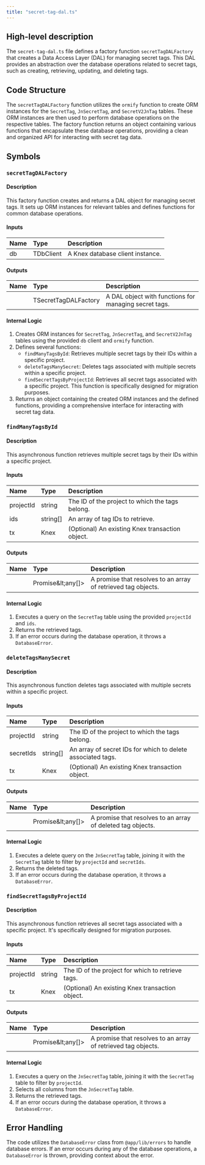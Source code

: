 ```yaml
---
title: "secret-tag-dal.ts"
---
```


## High-level description
The `secret-tag-dal.ts` file defines a factory function `secretTagDALFactory` that creates a Data Access Layer (DAL) for managing secret tags. This DAL provides an abstraction over the database operations related to secret tags, such as creating, retrieving, updating, and deleting tags.

## Code Structure
The `secretTagDALFactory` function utilizes the `ormify` function to create ORM instances for the `SecretTag`, `JnSecretTag`, and `SecretV2JnTag` tables. These ORM instances are then used to perform database operations on the respective tables. The factory function returns an object containing various functions that encapsulate these database operations, providing a clean and organized API for interacting with secret tag data.

## Symbols

### `secretTagDALFactory`
#### Description
This factory function creates and returns a DAL object for managing secret tags. It sets up ORM instances for relevant tables and defines functions for common database operations.

#### Inputs
| Name | Type | Description |
|:-----|:-----|:------------|
| db | TDbClient | A Knex database client instance. |

#### Outputs
| Name | Type | Description |
|:-----|:-----|:------------|
|  | TSecretTagDALFactory | A DAL object with functions for managing secret tags. |

#### Internal Logic
1. Creates ORM instances for `SecretTag`, `JnSecretTag`, and `SecretV2JnTag` tables using the provided `db` client and `ormify` function.
2. Defines several functions:
    - `findManyTagsById`: Retrieves multiple secret tags by their IDs within a specific project.
    - `deleteTagsManySecret`: Deletes tags associated with multiple secrets within a specific project.
    - `findSecretTagsByProjectId`: Retrieves all secret tags associated with a specific project. This function is specifically designed for migration purposes.
3. Returns an object containing the created ORM instances and the defined functions, providing a comprehensive interface for interacting with secret tag data.

### `findManyTagsById`
#### Description
This asynchronous function retrieves multiple secret tags by their IDs within a specific project.

#### Inputs
| Name | Type | Description |
|:-----|:-----|:------------|
| projectId | string | The ID of the project to which the tags belong. |
| ids | string[] | An array of tag IDs to retrieve. |
| tx | Knex | (Optional) An existing Knex transaction object. |

#### Outputs
| Name | Type | Description |
|:-----|:-----|:------------|
|  | Promise\&lt;any[]&gt; | A promise that resolves to an array of retrieved tag objects. |

#### Internal Logic
1. Executes a query on the `SecretTag` table using the provided `projectId` and `ids`.
2. Returns the retrieved tags.
3. If an error occurs during the database operation, it throws a `DatabaseError`.

### `deleteTagsManySecret`
#### Description
This asynchronous function deletes tags associated with multiple secrets within a specific project.

#### Inputs
| Name | Type | Description |
|:-----|:-----|:------------|
| projectId | string | The ID of the project to which the tags belong. |
| secretIds | string[] | An array of secret IDs for which to delete associated tags. |
| tx | Knex | (Optional) An existing Knex transaction object. |

#### Outputs
| Name | Type | Description |
|:-----|:-----|:------------|
|  | Promise\&lt;any[]&gt; | A promise that resolves to an array of deleted tag objects. |

#### Internal Logic
1. Executes a delete query on the `JnSecretTag` table, joining it with the `SecretTag` table to filter by `projectId` and `secretIds`.
2. Returns the deleted tags.
3. If an error occurs during the database operation, it throws a `DatabaseError`.

### `findSecretTagsByProjectId`
#### Description
This asynchronous function retrieves all secret tags associated with a specific project. It's specifically designed for migration purposes.

#### Inputs
| Name | Type | Description |
|:-----|:-----|:------------|
| projectId | string | The ID of the project for which to retrieve tags. |
| tx | Knex | (Optional) An existing Knex transaction object. |

#### Outputs
| Name | Type | Description |
|:-----|:-----|:------------|
|  | Promise\&lt;any[]&gt; | A promise that resolves to an array of retrieved tag objects. |

#### Internal Logic
1. Executes a query on the `JnSecretTag` table, joining it with the `SecretTag` table to filter by `projectId`.
2. Selects all columns from the `JnSecretTag` table.
3. Returns the retrieved tags.
4. If an error occurs during the database operation, it throws a `DatabaseError`.


## Error Handling
The code utilizes the `DatabaseError` class from `@app/lib/errors` to handle database errors. If an error occurs during any of the database operations, a `DatabaseError` is thrown, providing context about the error.
